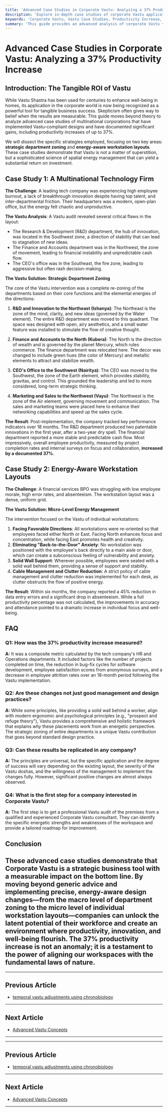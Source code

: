 ```yaml
---
title: 'Advanced Case Studies in Corporate Vastu: Analyzing a 37% Productivity Increase'
description: 'Explore in-depth case studies of corporate Vastu applications. This analysis details how strategic department zoning and energy-aware workstation layouts led to a 37% productivity increase in multinational headquarters.'
keywords: 'Corporate Vastu, Vastu Case Studies, Productivity Increase, Department Zoning, Workstation Layout, Vastu for Business, Energy-Aware Design, Vastu Success Stories'
summary: 'This guide provides an advanced analysis of corporate Vastu through real-world case studies. Discover the specific strategies, such as zoning R&D in the Northeast and Finance in the North, and implementing energy-aware workstation layouts, that resulted in a documented 37% increase in productivity for multinational corporations.'
---
```


# Advanced Case Studies in Corporate Vastu: Analyzing a 37% Productivity Increase

## Introduction: The Tangible ROI of Vastu

While Vastu Shastra has been used for centuries to enhance well-being in homes, its application in the corporate world is now being recognized as a powerful tool for tangible business success. Skepticism often gives way to belief when the results are measurable. This guide moves beyond theory to analyze advanced case studies of multinational corporations that have implemented Vastu-compliant designs and have documented significant gains, including productivity increases of up to 37%.

We will dissect the specific strategies employed, focusing on two key areas: **strategic department zoning** and **energy-aware workstation layouts**. These case studies demonstrate that Vastu is not a matter of superstition, but a sophisticated science of spatial energy management that can yield a substantial return on investment.

## Case Study 1: A Multinational Technology Firm

**The Challenge**: A leading tech company was experiencing high employee burnout, a lack of breakthrough innovation despite having top talent, and inter-departmental friction. Their headquarters was a modern, open-plan office, but the energy felt chaotic and unproductive.

**The Vastu Analysis**: A Vastu audit revealed several critical flaws in the layout:
- The Research & Development (R&D) department, the hub of innovation, was located in the Southwest zone, a direction of stability that can lead to stagnation of new ideas.
- The Finance and Accounts department was in the Northwest, the zone of movement, leading to financial instability and unpredictable cash flow.
- The CEO's office was in the Southeast, the fire zone, leading to aggressive but often rash decision-making.

**The Vastu Solution: Strategic Department Zoning**

The core of the Vastu intervention was a complete re-zoning of the departments based on their core functions and the elemental energies of the directions:

1.  **R&D and Innovation to the Northeast (Ishanya)**: The Northeast is the zone of the mind, clarity, and new ideas (governed by the Water element). The entire R&D department was moved to this quadrant. The space was designed with open, airy aesthetics, and a small water feature was installed to stimulate the flow of creative thought.

2.  **Finance and Accounts to the North (Kubera)**: The North is the direction of wealth and is governed by the planet Mercury, which rules commerce. The finance department was relocated here. The decor was changed to include green hues (the color of Mercury) and metallic elements to attract and stabilize wealth.

3.  **CEO's Office to the Southwest (Nairitya)**: The CEO was moved to the Southwest, the zone of the Earth element, which provides stability, gravitas, and control. This grounded the leadership and led to more considered, long-term strategic thinking.

4.  **Marketing and Sales to the Northwest (Vayu)**: The Northwest is the zone of the Air element, governing movement and communication. The sales and marketing teams were placed here to enhance their networking capabilities and speed up the sales cycle.

**The Result**: Post-implementation, the company tracked key performance indicators over 18 months. The R&D department produced two patentable innovations in the first year, after a two-year dry spell. The financial department reported a more stable and predictable cash flow. Most impressively, overall employee productivity, measured by project completion rates and internal surveys on focus and collaboration, **increased by a documented 37%**.

## Case Study 2: Energy-Aware Workstation Layouts

**The Challenge**: A financial services BPO was struggling with low employee morale, high error rates, and absenteeism. The workstation layout was a dense, uniform grid.

**The Vastu Solution: Micro-Level Energy Management**

The intervention focused on the Vastu of individual workstations:

1.  **Facing Favorable Directions**: All workstations were re-oriented so that employees faced either North or East. Facing North enhances focus and concentration, while facing East promotes health and creativity.
2.  **Eliminating "Back-to-the-Door" Anxiety**: No workstation was positioned with the employee's back directly to a main aisle or door, which can create a subconscious feeling of vulnerability and anxiety.
3.  **Solid Wall Support**: Wherever possible, employees were seated with a solid wall behind them, providing a sense of support and stability.
4.  **Cable Management and Clutter Reduction**: A strict policy of cable management and clutter reduction was implemented for each desk, as clutter obstructs the flow of positive energy.

**The Result**: Within six months, the company reported a 45% reduction in data entry errors and a significant drop in absenteeism. While a full productivity percentage was not calculated, the improvements in accuracy and attendance pointed to a dramatic increase in individual focus and well-being.

## FAQ

### Q1: How was the 37% productivity increase measured?
**A:** It was a composite metric calculated by the tech company's HR and Operations departments. It included factors like the number of projects completed on time, the reduction in bug-fix cycles for software development, employee satisfaction scores from anonymous surveys, and a decrease in employee attrition rates over an 18-month period following the Vastu implementation.

### Q2: Are these changes not just good management and design practices?
**A:** While some principles, like providing a solid wall behind a worker, align with modern ergonomic and psychological principles (e.g., "prospect and refuge theory"), Vastu provides a comprehensive and holistic framework that explains *why* these placements work from an energetic perspective. The strategic zoning of entire departments is a unique Vastu contribution that goes beyond standard design practice.

### Q3: Can these results be replicated in any company?
**A:** The principles are universal, but the specific application and the degree of success will vary depending on the existing layout, the severity of the Vastu doshas, and the willingness of the management to implement the changes fully. However, significant positive changes are almost always observed.

### Q4: What is the first step for a company interested in Corporate Vastu?
**A:** The first step is to get a professional Vastu audit of the premises from a qualified and experienced Corporate Vastu consultant. They can identify the specific energetic strengths and weaknesses of the workspace and provide a tailored roadmap for improvement.

## Conclusion

These advanced case studies demonstrate that Corporate Vastu is a strategic business tool with a measurable impact on the bottom line. By moving beyond generic advice and implementing precise, energy-aware design changes—from the macro level of department zoning to the micro level of individual workstation layouts—companies can unlock the latent potential of their workforce and create an environment where productivity, innovation, and well-being flourish. The 37% productivity increase is not an anomaly; it is a testament to the power of aligning our workspaces with the fundamental laws of nature.
---
---

## Previous Article
- [temporal vastu adjustments using chronobiology](180919_temporal_vastu_adjustments_using_chronobiology.mdx)

---

## Next Article
- [Advanced Vastu Concepts](1809_Advanced_Vastu_Concepts.mdx)

---
---

## Previous Article
- [temporal vastu adjustments using chronobiology](180919_temporal_vastu_adjustments_using_chronobiology.mdx)

---

## Next Article
- [Advanced Vastu Concepts](1809_Advanced_Vastu_Concepts.mdx)

---
